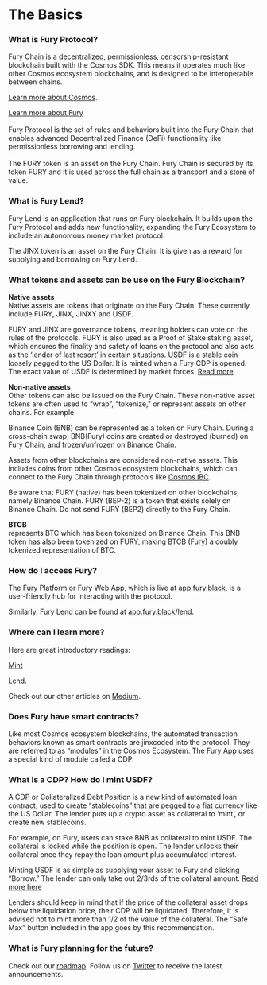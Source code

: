 # The Basics

### What is Fury Protocol?

Fury Chain is a decentralized, permissionless, censorship-resistant blockchain built with the Cosmos SDK. This means it operates much like other Cosmos ecosystem blockchains, and is designed to be interoperable between chains.

[Learn more about Cosmos](https://cosmos.network/).

[Learn more about Fury](https://medium.com/four4two/fury-protocol-101-ce3beb0fa8b8)  
‍  
Fury Protocol is the set of rules and behaviors built into the Fury Chain that enables advanced Decentralized Finance (DeFi) functionality like permissionless borrowing and lending.  
‍  
The FURY token is an asset on the Fury Chain. Fury Chain is secured by its token FURY and it is used across the full chain as a transport and a store of value.

### What is Fury Lend?

Fury Lend is an application that runs on Fury blockchain. It builds upon the Fury Protocol and adds new functionality, expanding the Fury Ecosystem to include an autonomous money market protocol.

The JINX token is an asset on the Fury Chain. It is given as a reward for supplying and borrowing on Fury Lend.

### What tokens and assets can be use on the Fury Blockchain?

**Native assets**  
Native assets are tokens that originate on the Fury Chain. These currently include FURY, JINX, JINXY and USDF.

FURY and JINX are governance tokens, meaning holders can vote on the rules of the protocols. FURY is also used as a Proof of Stake staking asset, which ensures the finality and safety of loans on the protocol and also acts as the ‘lender of last resort’ in certain situations. USDF is a stable coin loosely pegged to the US Dollar. It is minted when a Fury CDP is opened. The exact value of USDF is determined by market forces. [Read more](https://medium.com/four4two/usdf-stability-mechanics-12bf23ed957b)

**Non-native assets**  
Other tokens can also be issued on the Fury Chain. These non-native asset tokens are often used to “wrap”, “tokenize,” or represent assets on other chains. For example:

Binance Coin (BNB) can be represented as a token on Fury Chain. During a cross-chain swap, BNB(Fury) coins are created or destroyed (burned) on Fury Chain, and frozen/unfrozen on Binance Chain.

Assets from other blockchains are considered non-native assets. This includes coins from other Cosmos ecosystem blockchains, which can connect to the Fury Chain through protocols like [Cosmos IBC](https://cosmos.network/ibc).

Be aware that FURY (native) has been tokenized on other blockchains, namely Binance Chain. FURY (BEP-2) is a token that exists solely on Binance Chain. Do not send FURY (BEP2) directly to the Fury Chain.

**BTCB**  
represents BTC which has been tokenized on Binance Chain. This BNB token has also been tokenized on FURY, making BTCB (Fury) a doubly tokenized representation of BTC.

### How do I access Fury?

The Fury Platform or Fury Web App, which is live at [app.fury.black](https://app.fury.black/), is a user-friendly hub for interacting with the protocol.

Similarly, Fury Lend can be found at [app.fury.black/lend](https://app.fury.black/lend).

### Where can I learn more?

Here are great introductory readings:

[Mint](https://medium.com/four4two/fury-protocol-101-ce3beb0fa8b8)

[Lend](https://medium.com/four4two/introducing-harvest-io-the-worlds-first-cross-chain-money-market-a27535a5d91a).

Check out our other articles on [Medium](https://medium.com/four4two).

### Does Fury have smart contracts?

Like most Cosmos ecosystem blockchains, the automated transaction behaviors known as smart contracts are jinxcoded into the protocol. They are referred to as “modules” in the Cosmos Ecosystem. The Fury App uses a special kind of module called a CDP.

### What is a CDP? How do I mint USDF?

A CDP or Collateralized Debt Position is a new kind of automated loan contract, used to create “stablecoins” that are pegged to a fiat currency like the US Dollar. The lender puts up a crypto asset as collateral to ‘mint’, or create new stablecoins.

For example, on Fury, users can stake BNB as collateral to mint USDF. The collateral is locked while the position is open. The lender unlocks their collateral once they repay the loan amount plus accumulated interest.

Minting USDF is as simple as supplying your asset to Fury and clicking “Borrow.” The lender can only take out 2/3rds of the collateral amount. [Read more here](https://medium.com/four4two/borrow-usdf-on-furys-web-app-using-trust-wallet-8540ba61f7a4)

Lenders should keep in mind that if the price of the collateral asset drops below the liquidation price, their CDP will be liquidated. Therefore, it is advised not to mint more than 1/2 of the value of the collateral. The “Safe Max” button included in the app goes by this recommendation.

### What is Fury planning for the future?

Check out our [roadmap](https://medium.com/four4two/fury-2021-roadmap-91f839a0907b). Follow us on [Twitter](https://twitter.com/fury_labs) to receive the latest announcements.
